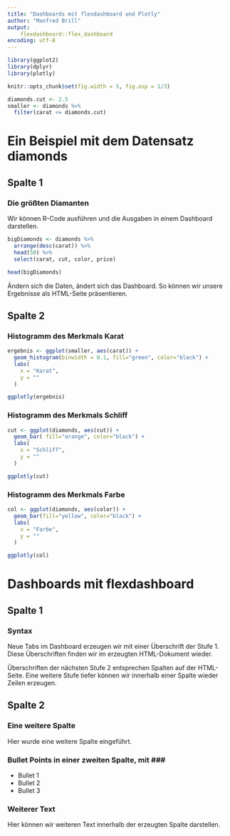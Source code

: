 ```yaml
---
title: "Dashboards mit flexdashboard und Plotly"
author: "Manfred Brill"
output: 
    flexdashboard::flex_dashboard
encoding: utf-8
---
```


```r
library(ggplot2)
library(dplyr)
library(plotly)

knitr::opts_chunk$set(fig.width = 5, fig.asp = 1/3)

diamonds.cut <- 2.5
smaller <- diamonds %>%
  filter(carat <= diamonds.cut)
```


# Ein Beispiel mit dem Datensatz diamonds

## Spalte 1

### Die größten Diamanten
Wir können R-Code ausführen und die Ausgaben in einem Dashboard darstellen.

```r
bigDiamonds <- diamonds %>% 
  arrange(desc(carat)) %>% 
  head(50) %>% 
  select(carat, cut, color, price)

head(bigDiamonds)
```

Ändern sich die Daten, ändert sich das Dashboard. So können wir unsere Ergebnisse
als HTML-Seite präsentieren.

## Spalte 2
### Histogramm des Merkmals Karat

```r
ergebnis <- ggplot(smaller, aes(carat)) + 
  geom_histogram(binwidth = 0.1, fill="green", color="black") +
  labs(
    x = "Karat",
    y = ""
  )

ggplotly(ergebnis)
```

### Histogramm des Merkmals Schliff

```r
cut <- ggplot(diamonds, aes(cut)) + 
  geom_bar( fill="orange", color="black") +
  labs(
    x = "Schliff",
    y = ""
  )

ggplotly(cut)
```

### Histogramm des Merkmals Farbe

```r
col <- ggplot(diamonds, aes(color)) + 
  geom_bar(fill="yellow", color="black") +
  labs(
    x = "Farbe",
    y = ""
  )

ggplotly(col)
```

# Dashboards mit flexdashboard

## Spalte 1

### Syntax
Neue Tabs im Dashboard erzeugen wir mit einer Überschrift der Stufe 1. Diese
Überschriften finden wir im erzeugten HTML-Dokument wieder.

Überschriften der nächsten Stufe 2 entsprechen Spalten auf der HTML-Seite. Eine weitere Stufe
tiefer können wir innerhalb einer Spalte wieder Zeilen erzeugen.

## Spalte 2

### Eine weitere Spalte
Hier wurde eine weitere Spalte eingeführt.

### Bullet Points in einer zweiten Spalte, mit *###*
- Bullet 1
- Bullet 2
- Bullet 3

### Weiterer Text
Hier können wir weiteren Text innerhalb der erzeugten Spalte darstellen.